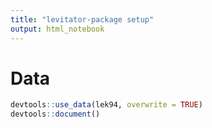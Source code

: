 ```yaml
---
title: "levitator-package setup"
output: html_notebook
---
```


# Data
```r
devtools::use_data(lek94, overwrite = TRUE)
devtools::document()

```



